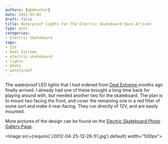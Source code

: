 ```yaml
---
authors: [gbmhunter]
date: 2012-05-02
draft: false
title: Waterproof Lights For The Electric Skateboard Have Arrived
type: post
categories:
- Electric Skateboard
tags:
- 12V
- Deal Extreme
- electric skateboard
- lights
- photo
- waterproof
---
```


The waterproof LED lights that I had ordered from [Deal Extreme ](http://www.dealextreme.com/)months ago finally arrived. I already had one of these brought a long time back for playing around with, but needed another two for the skateboard. The plan is to mount two facing the front, and cover the remaining one in a red filter of some sort and make it rear-facing. They run directly of 12V, and are easily mounted.

More pictures of the design can be found on the [Electric Skateboard Photo Gallery Page](/electronics/projects/electric-skateboard/electric-skateboard-photo-album).

<Image src={require('./2012-04-25-13-26-51.jpg').default} width="500px"></Image>
